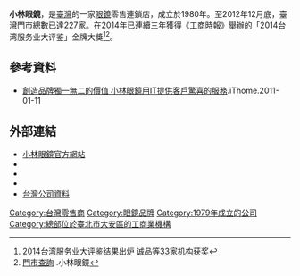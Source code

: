 {{multiple issues|
{{citation style|time=2018-10-31T16:37:45+00:00}}
{{copyedit|time=2018-10-31T16:37:45+00:00}}
{{inappropriate tone|time=2018-10-31T16:37:45+00:00}}
{{pov|time=2018-10-31T16:37:45+00:00}}
{{refimprove|time=2014-12-12T21:18:20+00:00}}
}}
{{Infobox company
| name = 小林鐘錶眼鏡股份有限公司
| type = [[股份有限公司|股份有限公司]]
| industry = 眼鏡、鐘錶、眼科成藥批發零售
| local_code_name = TW
| local_code = 	30885338
| foundation = {{Start date and age|1979|05|04}}
| founder = 
| location = {{TWN}}[[臺北市|臺北市]][[大安區_(臺北市)|大安區]]大安路1段210號1樓
| locations = 227家
| area_served = [[台灣|台灣]]
| key_people = [[董事長|董事長]]：陳義展
| products = 
| services = 
| capital = [[新台幣|新台幣]]130,000,000元
| owner = 
| homepage = [https://www.kobayashi.com.tw/ www.kobayashi.com.tw]
}}
'''小林眼鏡'''，是[[臺灣|臺灣]]的一家[[眼鏡|眼鏡]]零售連鎖店，成立於1980年。至2012年12月底，臺灣門市總數已達227家。在2014年已連續三年獲得《[[工商時報|工商時報]]》舉辦的「2014台湾服务业大评鉴」金牌大獎<ref>[http://news.xinhuanet.com/tw/2014-06/17/c_1111188419.htm 2014台湾服务业大评鉴结果出炉 诚品等33家机构获奖]{{dead link}}</ref><ref>[https://www.kobayashi.com.tw/map.php 門市查詢] {{Wayback|url=https://www.kobayashi.com.tw/map.php |date=20211219171423 }}.小林眼鏡</ref>。

==參考資料==
{{reflist}}
* [http://www.ithome.com.tw/node/65452 創造品牌獨一無二的價值 小林眼鏡用IT提供客戶驚喜的服務].iThome.2011-01-11 {{Wayback|url=http://www.ithome.com.tw/node/65452 |date=20210203054024 }}

==外部連結==
*[http://www.kobayashi.com.tw/ 小林眼鏡官方網站] {{Wayback|url=http://www.kobayashi.com.tw/ |date=20210203054028 }}
*{{facebook|KobayashiOptical|Kobayashi 小林眼鏡}}
*{{instagram|kobayashi_optical}}
*{{youtube|user=kobayashi30885338}}
*[https://company.g0v.ronny.tw/id/30885338 台灣公司資料] {{Wayback|url=https://company.g0v.ronny.tw/id/30885338 |date=20211219165833 }}

{{台灣公司小作品}}

[[Category:台灣零售商|Category:台灣零售商]]
[[Category:眼鏡品牌|Category:眼鏡品牌]]
[[Category:1979年成立的公司|Category:1979年成立的公司]]
[[Category:總部位於臺北市大安區的工商業機構|Category:總部位於臺北市大安區的工商業機構]]
